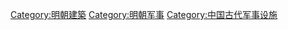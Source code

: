 [[Category:明朝建築|Category:明朝建築]]
[[Category:明朝军事|Category:明朝军事]]
[[Category:中国古代军事设施|Category:中国古代军事设施]]